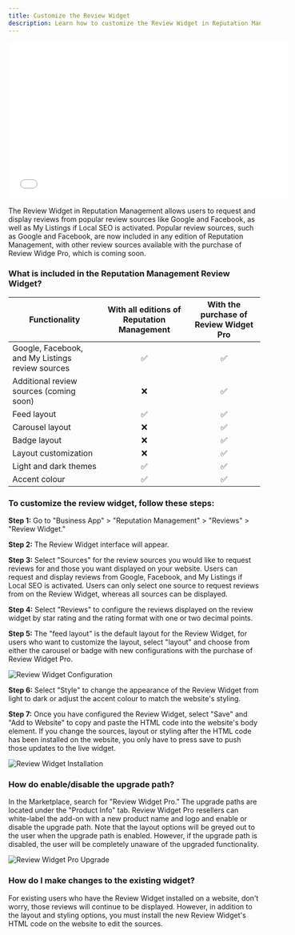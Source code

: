 ```yaml
---
title: Customize the Review Widget
description: Learn how to customize the Review Widget in Reputation Management
---
```


<iframe src="//www.youtube-nocookie.com/embed/kSMkNnYWx3Q" width="560" height="315" frameborder="0" allowfullscreen></iframe>

The Review Widget in Reputation Management allows users to request and display reviews from popular review sources like Google and Facebook, as well as My Listings if Local SEO is activated. Popular review sources, such as Google and Facebook, are now included in any edition of Reputation Management, with other review sources available with the purchase of Review Widge Pro, which is coming soon.

### What is included in the Reputation Management Review Widget?

| Functionality | With all editions of Reputation Management | With the purchase of Review Widget Pro |
| --- | :---: | :---: |
| Google, Facebook, and My Listings review sources | ✅ | ✅ |
| Additional review sources (coming soon) | ❌ | ✅ |
| Feed layout | ✅ | ✅ |
| Carousel layout | ❌ | ✅ |
| Badge layout | ❌ | ✅ |
| Layout customization | ❌ | ✅ |
| Light and dark themes | ✅ | ✅ |
| Accent colour | ✅ | ✅ |

### To customize the review widget, follow these steps:

**Step 1:** Go to "Business App" > "Reputation Management" > "Reviews" > "Review Widget."

**Step 2:** The Review Widget interface will appear.

**Step 3:** Select "Sources" for the review sources you would like to request reviews for and those you want displayed on your website. Users can request and display reviews from Google, Facebook, and My Listings if Local SEO is activated. Users can only select one source to request reviews from on the Review Widget, whereas all sources can be displayed.

**Step 4:** Select "Reviews" to configure the reviews displayed on the review widget by star rating and the rating format with one or two decimal points.

**Step 5:** The "feed layout" is the default layout for the Review Widget, for users who want to customize the layout, select "layout" and choose from either the carousel or badge with new configurations with the purchase of Review Widget Pro.

![Review Widget Configuration](/img/vendasta-products/reputation-management/reviews/customize-widget/widget-config.jpg)

**Step 6:** Select "Style" to change the appearance of the Review Widget from light to dark or adjust the accent colour to match the website's styling.

**Step 7:** Once you have configured the Review Widget, select "Save" and "Add to Website" to copy and paste the HTML code into the website's body element. If you change the sources, layout or styling after the HTML code has been installed on the website, you only have to press save to push those updates to the live widget.

![Review Widget Installation](/img/vendasta-products/reputation-management/reviews/customize-widget/widget-installation.jpg)

### How do enable/disable the upgrade path?

In the Marketplace, search for "Review Widget Pro." The upgrade paths are located under the "Product Info" tab. Review Widget Pro resellers can white-label the add-on with a new product name and logo and enable or disable the upgrade path. Note that the layout options will be greyed out to the user when the upgrade path is enabled. However, if the upgrade path is disabled, the user will be completely unaware of the upgraded functionality.

![Review Widget Pro Upgrade](/img/vendasta-products/reputation-management/reviews/customize-widget/widget-pro-upgrade.jpg)

### How do I make changes to the existing widget?

For existing users who have the Review Widget installed on a website, don't worry, those reviews will continue to be displayed. However, in addition to the layout and styling options, you must install the new Review Widget's HTML code on the website to edit the sources.